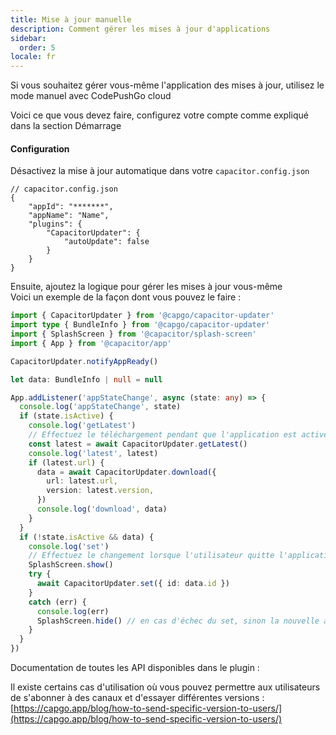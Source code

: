 ```yaml
---
title: Mise à jour manuelle
description: Comment gérer les mises à jour d'applications
sidebar:
  order: 5
locale: fr
---
```



Si vous souhaitez gérer vous-même l'application des mises à jour, utilisez le mode manuel avec CodePushGo cloud

Voici ce que vous devez faire, configurez votre compte comme expliqué dans la section Démarrage

<LinkCard
	title="Démarrage"
	href="/docs/getting-started/quickstart/"
/>

#### Configuration
Désactivez la mise à jour automatique dans votre ```capacitor.config.json```

```tsx
// capacitor.config.json
{
	"appId": "*******",
	"appName": "Name",
	"plugins": {
		"CapacitorUpdater": {
			"autoUpdate": false
		}
	}
}
```

Ensuite, ajoutez la logique pour gérer les mises à jour vous-même\
Voici un exemple de la façon dont vous pouvez le faire :

```typescript
import { CapacitorUpdater } from '@capgo/capacitor-updater'
import type { BundleInfo } from '@capgo/capacitor-updater'
import { SplashScreen } from '@capacitor/splash-screen'
import { App } from '@capacitor/app'

CapacitorUpdater.notifyAppReady()

let data: BundleInfo | null = null

App.addListener('appStateChange', async (state: any) => {
  console.log('appStateChange', state)
  if (state.isActive) {
    console.log('getLatest')
    // Effectuez le téléchargement pendant que l'application est active pour éviter les échecs de téléchargement
    const latest = await CapacitorUpdater.getLatest()
    console.log('latest', latest)
    if (latest.url) {
      data = await CapacitorUpdater.download({
        url: latest.url,
        version: latest.version,
      })
      console.log('download', data)
    }
  }
  if (!state.isActive && data) {
    console.log('set')
    // Effectuez le changement lorsque l'utilisateur quitte l'application ou quand vous le souhaitez
    SplashScreen.show()
    try {
      await CapacitorUpdater.set({ id: data.id })
    }
    catch (err) {
      console.log(err)
      SplashScreen.hide() // en cas d'échec du set, sinon la nouvelle application devra le cacher
    }
  }
})
```

Documentation de toutes les API disponibles dans le plugin :

<LinkCard
	title="Méthodes"
	href="/docs/plugin/api/"
/>

Il existe certains cas d'utilisation où vous pouvez permettre aux utilisateurs de s'abonner à des canaux et d'essayer différentes versions :\
[https://capgo.app/blog/how-to-send-specific-version-to-users/](https://capgo.app/blog/how-to-send-specific-version-to-users/)